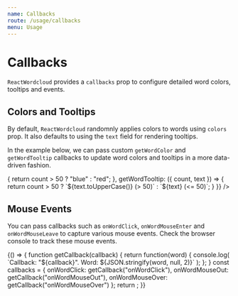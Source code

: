 ```yaml
---
name: Callbacks
route: /usage/callbacks
menu: Usage
---
```



# Callbacks

`ReactWordcloud` provides a `callbacks` prop to configure detailed word colors, tooltips and events.

## Colors and Tooltips

By default, `ReactWordcloud` randomnly applies colors to words using `colors` prop. It also defaults to using the `text` field for rendering tooltips.

In the example below, we can pass custom `getWordColor` and `getWordTooltip` callbacks to update word colors and tooltips in a more data-driven fashion.

<Playground>
  <ReactWordcloud
    words={words}
    callbacks={{
      getWordColor: ({ count }) => {
        return count > 50 ? "blue" : "red";
      },
      getWordTooltip: ({ count, text }) => {
        return count > 50 ? `${text.toUpperCase()} (> 50)` : `${text} (<= 50)`;
      }
    }}
  />
</Playground>

## Mouse Events

You can pass callbacks such as `onWordClick`, `onWordMouseEnter` and `onWordMouseLeave` to capture various mouse events. Check the browser console to track these mouse events.

<Playground>
  {() => {
    function getCallback(callback) {
      return function(word) {
        console.log(
          `Callback: "${callback}". Word: ${JSON.stringify(word, null, 2)}`
        );
      };
    }
    const callbacks = {
      onWordClick: getCallback("onWordClick"),
      onWordMouseOut: getCallback("onWordMouseOut"),
      onWordMouseOver: getCallback("onWordMouseOver")
    };
    return <ReactWordcloud words={words} callbacks={callbacks} />;
  }}
</Playground>
